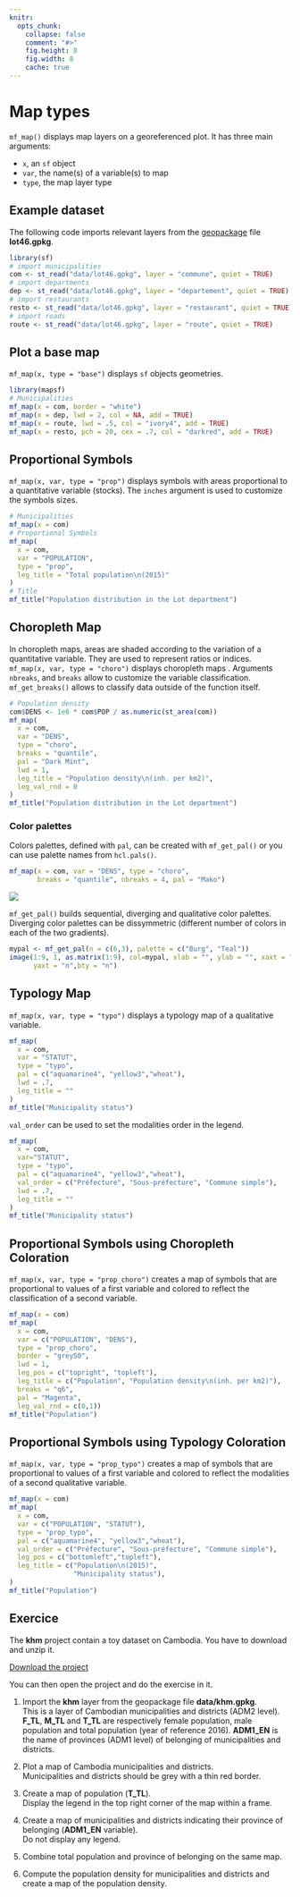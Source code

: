 ```yaml
---
knitr:
  opts_chunk: 
    collapse: false
    comment: "#>" 
    fig.height: 8 
    fig.width: 8
    cache: true
---
```



# Map types

`mf_map()` displays map layers on a georeferenced plot. It has three main arguments:

  - `x`, an `sf` object
  -  `var`, the name(s) of a variable(s) to map
  -  `type`, the map layer type


## Example dataset

The following code imports relevant layers from the [geopackage](https://www.geopackage.org/) file **lot46.gpkg**.

```r
library(sf)
# import municipalities
com <- st_read("data/lot46.gpkg", layer = "commune", quiet = TRUE)
# import departments
dep <- st_read("data/lot46.gpkg", layer = "departement", quiet = TRUE)
# import restaurants
resto <- st_read("data/lot46.gpkg", layer = "restaurant", quiet = TRUE)
# import roads
route <- st_read("data/lot46.gpkg", layer = "route", quiet = TRUE)
```


## Plot a base map

`mf_map(x, type = "base")` displays `sf` objects geometries. 

```r
library(mapsf)
# Municipalities
mf_map(x = com, border = "white")
mf_map(x = dep, lwd = 2, col = NA, add = TRUE)
mf_map(x = route, lwd = .5, col = "ivory4", add = TRUE)
mf_map(x = resto, pch = 20, cex = .7, col = "darkred", add = TRUE)
```


## Proportional Symbols

`mf_map(x, var, type = "prop")` displays symbols with areas proportional to a quantitative variable (stocks). The `inches` argument is used to customize the symbols sizes.

```r
# Municipalities
mf_map(x = com)
# Proportional Symbols
mf_map(
  x = com, 
  var = "POPULATION",
  type = "prop",
  leg_title = "Total population\n(2015)"
)
# Title
mf_title("Population distribution in the Lot department")
```


## Choropleth Map

In choropleth maps, areas are shaded according to the variation of a quantitative variable. They are used to represent ratios or indices.  
`mf_map(x, var, type = "choro")` displays choropleth maps . Arguments `nbreaks`, and `breaks` allow to customize the variable classification. `mf_get_breaks()` allows to classify data outside of the function itself. 



```r
# Population density
com$DENS <- 1e6 * com$POP / as.numeric(st_area(com))
mf_map(
  x = com,
  var = "DENS",
  type = "choro",
  breaks = "quantile",
  pal = "Dark Mint",
  lwd = 1,
  leg_title = "Population density\n(inh. per km2)", 
  leg_val_rnd = 0
)
mf_title("Population distribution in the Lot department")
```



### Color palettes {#palettes}

Colors palettes, defined with `pal`, can be created with `mf_get_pal()` or you can use palette names from `hcl.pals()`.

```r
mf_map(x = com, var = "DENS", type = "choro",
       breaks = "quantile", nbreaks = 4, pal = "Mako")
```

![](img/swatch-plot-1.svg)

`mf_get_pal()` builds sequential, diverging and qualitative color palettes. Diverging color palettes can be dissymmetric (different number of colors in each of the two gradients).

```r
mypal <- mf_get_pal(n = c(6,3), palette = c("Burg", "Teal"))
image(1:9, 1, as.matrix(1:9), col=mypal, xlab = "", ylab = "", xaxt = "n",
      yaxt = "n",bty = "n")
```




## Typology Map

`mf_map(x, var, type = "typo")` displays a typology map of a qualitative variable. 

```r
mf_map(
  x = com,
  var = "STATUT",
  type = "typo",
  pal = c("aquamarine4", "yellow3","wheat"),
  lwd = .7,
  leg_title = ""
)
mf_title("Municipality status")
```


`val_order` can be used to set the modalities order in the legend.

```r
mf_map(
  x = com,
  var="STATUT",
  type = "typo",
  pal = c("aquamarine4", "yellow3","wheat"),
  val_order = c("Préfecture", "Sous-préfecture", "Commune simple"),
  lwd = .7,
  leg_title = ""
)
mf_title("Municipality status")
```



## Proportional Symbols using Choropleth Coloration

`mf_map(x, var, type = "prop_choro")` creates a map of symbols that are proportional to values of a first variable and colored to reflect the classification of a second variable.


```r
mf_map(x = com)
mf_map(
  x = com,
  var = c("POPULATION", "DENS"),
  type = "prop_choro",
  border = "grey50",
  lwd = 1,
  leg_pos = c("topright", "topleft"),
  leg_title = c("Population", "Population density\n(inh. per km2)"), 
  breaks = "q6",
  pal = "Magenta",
  leg_val_rnd = c(0,1))
mf_title("Population")
```

## Proportional Symbols using Typology Coloration

`mf_map(x, var, type = "prop_typo")` creates a map of symbols that are proportional to values of a first variable and colored to reflect the modalities of a second qualitative variable.

```r
mf_map(x = com)
mf_map(
  x = com,
  var = c("POPULATION", "STATUT"),
  type = "prop_typo",
  pal = c("aquamarine4", "yellow3","wheat"),
  val_order = c("Préfecture", "Sous-préfecture", "Commune simple"),
  leg_pos = c("bottomleft","topleft"),
  leg_title = c("Population\n(2015)",
                "Municipality status"),
)
mf_title("Population")
```
  
## Exercice

The **khm** project contain a toy dataset on Cambodia. You have to download and unzip it.   

[Download the project](khm.zip){.btn .btn-primary .btn-sm role="button"}  

You can then open the project and do the exercise in it.


1. Import the **khm** layer from the geopackage file **data/khm.gpkg**.  
This is a layer of Cambodian municipalities and districts (ADM2 level). **F_TL**, **M_TL** and **T_TL** are respectively female population, male population and total population (year of reference 2016). **ADM1_EN** is the name of provinces (ADM1 level) of belonging of municipalities and districts. 

2. Plot a map of Cambodia municipalities and districts.    
Municipalities and districts should be grey with a thin red border.  

3. Create a map of population (**T_TL**).  
Display the legend in the top right corner of the map within a frame. 

4. Create a map of municipalities and districts indicating their province of belonging (**ADM1_EN** variable).  
Do not display any legend.

5. Combine total population and province of belonging on the same map.

6. Compute the population density for municipalities and districts and create a map of the population density. 
